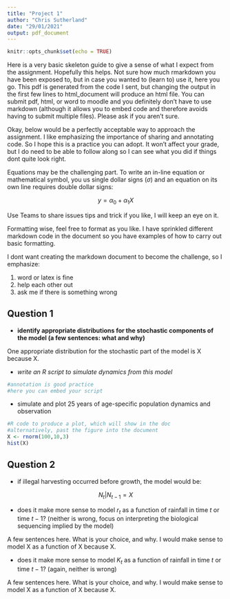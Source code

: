 ---
title: "Project 1"
author: "Chris Sutherland"
date: "29/01/2021"
output: pdf_document
---

```{r setup, include=FALSE}
knitr::opts_chunk$set(echo = TRUE)
```

Here is a very basic skeleton guide to give a sense of what I expect from the assignment. Hopefully this helps. Not sure how much rmarkdown you have been exposed to, but in case you wanted to (learn to) use it, here you go. This pdf is generated from the code I sent, but changing the output in the first few lines to html_document will produce an html file. You can submit pdf, html, or word to moodle and you definitely don't have to use markdown (although it allows you to embed code and therefore avoids having to submit multiple files). Please ask if you aren't sure.

Okay, below would be a perfectly acceptable way to approach the assignment. I like emphasizing the importance of sharing and annotating code. So I hope this is a practice you can adopt. It won't affect your grade, but I do need to be able to follow along so I can see what you did if things dont quite look right. 

Equations may be the challenging part. To write an in-line equation or mathematical symbol, you us single dollar signs ($\sigma$) and an equation on its own line requires double dollar signs:

$$y = \alpha_0 + \alpha_1X$$

Use Teams to share issues tips and trick if you like, I will keep an eye on it.

Formatting wise, feel free to format as you like. I have sprinkled different markdown code in the document so you have examples of how to carry out basic formatting.

I dont want creating the markdown document to become the challenge, so I emphasize: 

1. word or latex is fine
2. help each other out
3. ask me if there is something wrong


## Question 1

- **identify appropriate distributions for the stochastic components of the model (a few sentences: what and why)**

One appropriate distribution for the stochastic part of the model is X because X. 

- *write an R script to simulate dynamics from this model*

```{r, eval=FALSE}
#annotation is good practice
#here you can embed your script

```

- simulate and plot 25 years of age-specific population dynamics and observation

```{r, fig.height=3,fig.width=3,fig.align='center'}
#R code to produce a plot, which will show in the doc
#alternatively, past the figure into the document
X <- rnorm(100,10,3)
hist(X)
```

## Question 2

- if illegal harvesting occurred before growth, the model would be:

$$N_t|N_{t-1} = X$$


- does it make more sense to model $r_t$ as a function of rainfall in time $t$ or time $t-1$? (neither is wrong, focus on interpreting the biological sequencing implied by the model)

A few sentences here. What is your choice, and why. I would make sense to model X as a function of X because X. 

- does it make more sense to model $K_t$ as a function of rainfall in time $t$ or time $t-1$? (again, neither is wrong)

A few sentences here. What is your choice, and why. I would make sense to model X as a function of X because X. 


